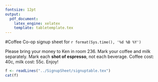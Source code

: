 ```yaml
---
fontsize: 12pt
output:
  pdf_document:
    latex_engine: xelatex
    template: tabletemplate.tex
---
```


#Coffee Co-op signup sheet for  `r format(Sys.time(), '%d %B %Y')`

Please bring your money to Ken in room 236. Mark your coffee and milk separately.  Mark each **shot of espresso**, not each beverage.  Coffee cost: 40c, milk cost: 55c. Enjoy!

```r
f <- readLines("../SignupSheet/signuptable.tex")
cat(f)
```

